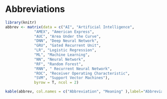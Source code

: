 # Abbreviations 

\spacing{1.1}

```r
library(knitr)
abbrev <- matrix(data = c("AI", "Artificial Intelligence",
             "AMEX", "American Express",
             "AUC", "Area Under the Curve",             
             "DNN", "Deep Neural Network",
             "GRU", "Gated Recurrent Unit",
             "LR", "Logistic Regression",
             "ML", "Machine Learning",
             "NN", "Neural Network",
             "RF", "Random Forest",             
             "RNN", " Recurrent Neural Network",
             "ROC", "Receiver Operating Characteristic",
             "SVM", "Support Vector Machines"),
             byrow = T, ncol = 2)
```


```r
kable(abbrev, col.names = c("Abbreviation", "Meaning" ),label="Abbreviations", caption ="List of Abbrevivations")
```



